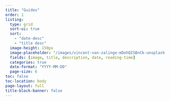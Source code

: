 ```yaml
---
title: "Guides"
order: 1
listing:
  type: grid
  sort-ui: true
  sort:
    - "date-desc"
    - "title desc"
  image-height: 150px
  image-placeholder: "/images/vincent-van-zalinge-mDohQISBnCk-unsplash.jpg"
  fields: [image, title, description, date, reading-time]
  categories: true
  date-format: "YYYY-MM-DD"
  page-size: 6
toc: false
toc-location: body
page-layout: full
title-block-banner: false
---
```

